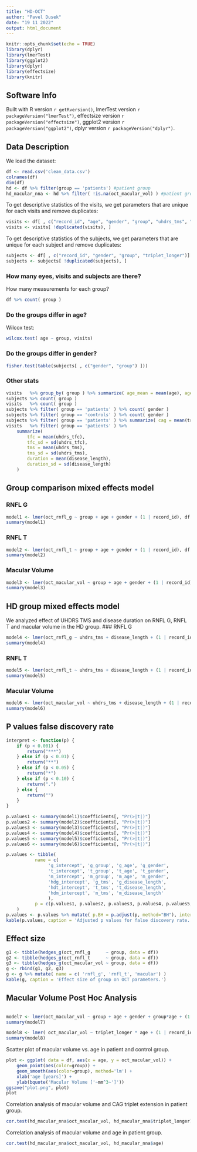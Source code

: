 ```yaml
---
title: "HD-OCT"
author: "Pavel Dusek"
date: "19 11 2022"
output: html_document
---
```


```r
knitr::opts_chunk$set(echo = TRUE)
library(dplyr)
library(lmerTest)
library(ggplot2)
library(dplyr)
library(effectsize)
library(knitr)
```

## Software Info

Built with R version `r getRversion()`, lmerTest version `r packageVersion("lmerTest")`, effectsize version `r packageVersion("effectsize")`, ggplot2 version `r packageVersion("ggplot2")`, dplyr version `r packageVersion("dplyr")`.

## Data Description
We load the dataset:
```r
df <- read.csv('clean_data.csv')
colnames(df)
dim(df)
hd <- df %>% filter(group == 'patients') #patient group
hd_macular_nna <- hd %>% filter( !is.na(oct_macular_vol) ) #patient group without missing data in macular volume

```

To get descriptive statistics of the visits, we get parameters that are unique for each visits and remove duplicates:
```r
visits <- df[ , c("record_id", "age", "gender", "group", "uhdrs_tms", "uhdrs_tfc", "disease_length")]
visits <- visits[ !duplicated(visits), ]
```

To get descriptive statistics of the subjects, we get parameters that are unique for each subject and remove duplicates:
```r
subjects <- df[ , c("record_id", "gender", "group", "triplet_longer")]
subjects <- subjects[ !duplicated(subjects), ]
```

### How many eyes, visits and subjects are there?
How many measurements for each group?
```r
df %>% count( group )
```

### Do the groups differ in age?
Wilcox test:
```r
wilcox.test( age ~ group, visits)
```

### Do the groups differ in gender?
```r
fisher.test(table(subjects[ , c("gender", "group") ]))
```

### Other stats
```r
visits   %>% group_by( group ) %>% summarize( age_mean = mean(age), age_sd = sd(age) )
subjects %>% count( group )
visits   %>% count( group )
subjects %>% filter( group == 'patients' ) %>% count( gender )
subjects %>% filter( group == 'controls' ) %>% count( gender )
subjects %>% filter( group == 'patients' ) %>% summarize( cag = mean(triplet_longer), cag_sd = sd(triplet_longer) )
visits   %>% filter( group == 'patients' ) %>%
	summarize(
	    tfc = mean(uhdrs_tfc),
	    tfc_sd = sd(uhdrs_tfc),
	    tms = mean(uhdrs_tms),
	    tms_sd = sd(uhdrs_tms),
	    duration = mean(disease_length),
	    duration_sd = sd(disease_length)
	) 

```

## Group comparison mixed effects model

### RNFL G
```r
model1 <- lmer(oct_rnfl_g ~ group + age + gender + (1 | record_id), df )
summary(model1)
```

### RNFL T
```r
model2 <- lmer(oct_rnfl_t ~ group + age + gender + (1 | record_id), df )
summary(model2)
```

### Macular Volume
```r
model3 <- lmer(oct_macular_vol ~ group + age + gender + (1 | record_id), df )
summary(model3)
```

## HD group mixed effects model
We analyzed effect of UHDRS TMS and disease duration on RNFL G, RNFL T and macular volume in the HD group.
### RNFL G
```r
model4 <- lmer(oct_rnfl_g ~ uhdrs_tms + disease_length + (1 | record_id), hd )
summary(model4)
```

### RNFL T
```r
model5 <- lmer(oct_rnfl_t ~ uhdrs_tms + disease_length + (1 | record_id), hd )
summary(model5)
```

### Macular Volume
```r
model6 <- lmer(oct_macular_vol ~ uhdrs_tms + disease_length + (1 | record_id), hd )
summary(model6)
```
## P values false discovery rate
```r
interpret <- function(p) {
	if (p < 0.001) {
		return("***")
	} else if (p < 0.01) {
		return("**")
	} else if (p < 0.05) {
		return("*")
	} else if (p < 0.10) {
		return(".")
	} else {
		return("")
	}
}
```
```r
p.values1 <- summary(model1)$coefficients[, "Pr(>|t|)"]
p.values2 <- summary(model2)$coefficients[, "Pr(>|t|)"]
p.values3 <- summary(model3)$coefficients[, "Pr(>|t|)"]
p.values4 <- summary(model4)$coefficients[, "Pr(>|t|)"]
p.values5 <- summary(model5)$coefficients[, "Pr(>|t|)"]
p.values6 <- summary(model6)$coefficients[, "Pr(>|t|)"]

p.values <- tibble(
		   name = c(
			    'g_intercept', 'g_group', 'g_age', 'g_gender',
			    't_intercept', 't_group', 't_age', 't_gender',
			    'm_intercept', 'm_group', 'm_age', 'm_gender',
			    'hdg_intercept', 'g_tms', 'g_disease_length',
			    'hdt_intercept', 't_tms', 't_disease_length',
			    'hdm_intercept', 'm_tms', 'm_disease_length'
			    ),
		   p = c(p.values1, p.values2, p.values3, p.values4, p.values5, p.values6)
	)
p.values <- p.values %>% mutate( p.BH = p.adjust(p, method="BH"), interpret = lapply(p.BH, interpret) )
kable(p.values, caption = 'Adjusted p values for false discovery rate.')
```

## Effect size
```r
g1 <- tibble(hedges_g(oct_rnfl_g      ~ group, data = df))
g2 <- tibble(hedges_g(oct_rnfl_t      ~ group, data = df))
g3 <- tibble(hedges_g(oct_macular_vol ~ group, data = df))
g <- rbind(g1, g2, g3)
g <- g %>% mutate( name = c( 'rnfl_g', 'rnfl_t', 'macular') )
kable(g, caption = 'Effect size of group on OCT parameters.')
```

## Macular Volume Post Hoc Analysis
```r
```

```r
model7 <- lmer(oct_macular_vol ~ group + age + gender + group*age + (1 | record_id), df )
summary(model7)
```

```r
model8 <- lmer( oct_macular_vol ~ triplet_longer * age + (1 | record_id), data = hd_macular_nna )
summary(model8)
```

Scatter plot of macular volume vs. age in patient and control group.
```r
plot <- ggplot( data = df, aes(x = age, y = oct_macular_vol)) +
	geom_point(aes(color=group)) +
	geom_smooth(aes(color=group), method='lm') +
	xlab('age [years]') +
	ylab(bquote('Macular Volume ['~mm^3~']'))
ggsave("plot.png", plot)
plot
```

Correlation analysis of macular volume and CAG triplet extension in patient group.
```r
cor.test(hd_macular_nna$oct_macular_vol, hd_macular_nna$triplet_longer)
```

Correlation analysis of macular volume and age in patient group.
```r
cor.test(hd_macular_nna$oct_macular_vol, hd_macular_nna$age)
```
